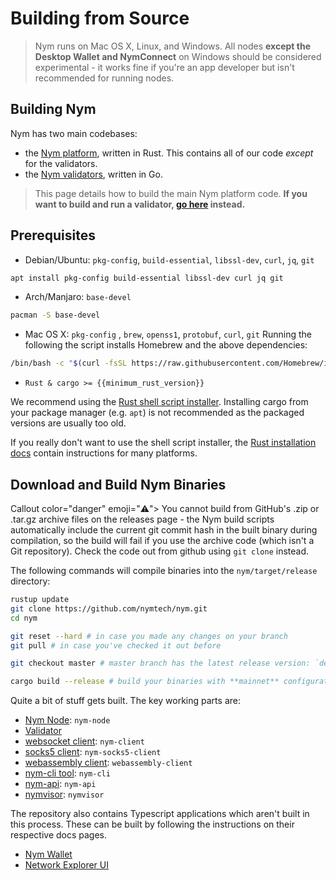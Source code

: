 
# Building from Source

> Nym runs on Mac OS X, Linux, and Windows. All nodes **except the Desktop Wallet and NymConnect** on Windows should be considered experimental - it works fine if you're an app developer but isn't recommended for running nodes.

## Building Nym

Nym has two main codebases:

- the [Nym platform](https://github.com/nymtech/nym), written in Rust. This contains all of our code _except_ for the validators.
- the [Nym validators](https://github.com/nymtech/nyxd), written in Go.

> This page details how to build the main Nym platform code. **If you want to build and run a validator, [go here](../nodes/validator-setup.md) instead.**

## Prerequisites

- Debian/Ubuntu: `pkg-config`, `build-essential`, `libssl-dev`, `curl`, `jq`, `git`

```sh
apt install pkg-config build-essential libssl-dev curl jq git
```

- Arch/Manjaro: `base-devel`

```sh
pacman -S base-devel
```

- Mac OS X: `pkg-config` , `brew`, `openss1`, `protobuf`, `curl`, `git`
Running the following the script installs Homebrew and the above dependencies:

```sh
/bin/bash -c "$(curl -fsSL https://raw.githubusercontent.com/Homebrew/install/HEAD/install.sh)"
```

- `Rust & cargo >= {{minimum_rust_version}}`

We recommend using the [Rust shell script installer](https://www.rust-lang.org/tools/install). Installing cargo from your package manager (e.g. `apt`) is not recommended as the packaged versions are usually too old.

If you really don't want to use the shell script installer, the [Rust installation docs](https://forge.rust-lang.org/infra/other-installation-methods.html) contain instructions for many platforms.

## Download and Build Nym Binaries

Callout color="danger" emoji="⚠️">
You cannot build from GitHub's .zip or .tar.gz archive files on the releases page - the Nym build scripts automatically include the current git commit hash in the built binary during compilation, so the build will fail if you use the archive code (which isn't a Git repository). Check the code out from github using `git clone` instead.
</Callout>

The following commands will compile binaries into the `nym/target/release` directory:

```sh
rustup update
git clone https://github.com/nymtech/nym.git
cd nym

git reset --hard # in case you made any changes on your branch
git pull # in case you've checked it out before

git checkout master # master branch has the latest release version: `develop` will most likely be incompatible with deployed public networks

cargo build --release # build your binaries with **mainnet** configuration
```

Quite a bit of stuff gets built. The key working parts are:

* [Nym Node](../nodes/nym-node.mdx): `nym-node`
* [Validator](../nodes/validator-setup.mdx)
* [websocket client](https://nymtech.net/developers/clients/websocket-client.html): `nym-client`
* [socks5 client](https://nymtech.net/developers/clients/socks5-client.html): `nym-socks5-client`
* [webassembly client](https://nymtech.net/developers/clients/webassembly-client.html): `webassembly-client`
* [nym-cli tool](https://nymtech.net/docs/tools/nym-cli.html): `nym-cli`
* [nym-api](../nodes/validator-setup/nym-api.mdx): `nym-api`
* [nymvisor](../nodes/maintenance/nymvisor-upgrade.mdx): `nymvisor`

The repository also contains Typescript applications which aren't built in this process. These can be built by following the instructions on their respective docs pages.
* [Nym Wallet](https://nymtech.net/docs/wallet/desktop-wallet.html)
* [Network Explorer UI](https://nymtech.net/docs/explorers/mixnet-explorer.html)


